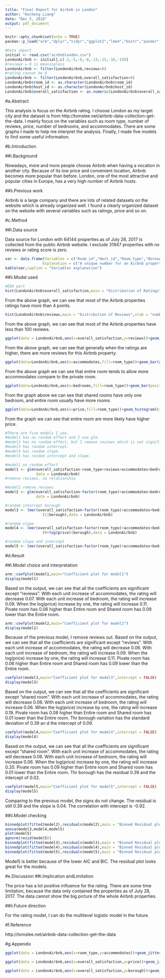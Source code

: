 ```yaml
---
title: "Final Report for Airbnb in London"
author: "Kecheng Liang"
date: "Dec 5, 2018"
output: pdf_document
---
```


```r
knitr::opts_chunk$set(echo = TRUE)
pacman::p_load("arm","dplyr","tidyr","ggplot2","lme4","knitr","pander","coefplot")
```

```r
#Data import
initial <- read.csv("airbnblondon.csv")
LondonAirbnb <- initial[,c(-2,-5,-6,-8,-13,-15,-16,-19)]
#reviews = 0 is meaningless
LondonAirbnb <- filter(LondonAirbnb,reviews>0)
#rating cannot be 0
LondonAirbnb <- filter(LondonAirbnb,overall_satisfaction>0)
LondonAirbnb$room_id <- as.character(LondonAirbnb$room_id)
LondonAirbnb$host_id <- as.character(LondonAirbnb$host_id)
LondonAirbnb$overall_satisfaction <- as.numeric(LondonAirbnb$overall_satisfaction)
```

#a.Abstract

This analysis is focus on the Airbnb rating. I choose London as my target city and the dataset is from http://tomslee.net/airbnb-data-collection-get-the-data. I mainly focus on the variables such as room type, number of reviews, price, number of bedrooms, and accommodates. There are some graphs I made to help me interpret the analysis. Finally, I made five models to find some useful information.

#b.Introduction

##i.Background

Nowadays, more and more people choose Airbnb when having a vocation in another city. Because of its low price and convenient location, Airbnb becomes more popular than before. London, one of the most attractive and popular cities in Europe, has a very high number of Airbnb hosts.

##ii.Previous work

Airbnb is a large company and there are lots of related datasets on the website which is already organized well. I found a clearly organized dataset on the website with several variables such as ratings, price and so on.

#c.Method

##i.Data source

Data source for London with 64144 properties as of July 28, 2017 is collected from the public Airbnb website. I exclude 31947 properties with no reviews or rating score is zero. 
```r
var <- data.frame(Variables = c("Room_id","Host_id","Room_type","Borough","Reviews","Overall satisfaction","Accommodates","Bedrooms","Price","Latitude","Longtitude"),
                 Explanation = c("A unique number for an Airbnb property","A unique number for an Airbnb host","Room type of the Airbnb property, one of shared room, entire room/apt, or private room","A town, or part of a large city","The number of reviews that an Airbnb property received","The average rating that an Airbnb property received(max value is five)","The number of visitors can live in an Airbnb property","The number of bedrooms in an Airbnb property","The price for a night stay","The latitude of the Airbnb property","The longtitude of the Airbnb property"))
kable(var,caption = "Variables explanation")
```



##ii.Model used

```r
#EDA part
hist(LondonAirbnb$overall_satisfaction,main = "Distribution of Ratings", xlab = "number of ratings")
```
From the above graph, we can see that most of the Airbnb properties ratings have more than 4 points.

```r
hist(LondonAirbnb$reviews,main = "Distribution of Reviews",xlab = "number of reviews")
```
From the above graph, we can see that most of the Airbnb properties have less than 100 reviews.

```r
ggplot(data = LondonAirbnb,aes(x=overall_satisfaction,y=reviews))+geom_jitter()+scale_x_discrete(name ="Ratings",limits=c("1","2","3","4","5"))+ggtitle("Ratings and Reviews")+labs(y="Reviews")
```
From the above graph, we can see that generally when the ratings are higher, there are more reviews for this Airbnb property.

```r
ggplot(data=LondonAirbnb,aes(x=accommodates,fill=room_type))+geom_bar(position = "fill")+ggtitle("Accommodates and room type")
```
From the above graph we can see that entire room tends to allow more accommodates compare to the private room.

```r
ggplot(data=LondonAirbnb,aes(x=bedrooms,fill=room_type))+geom_bar(position = "fill")+ggtitle("Bedrooms and room type")
```
From the graph above we can see that shared rooms have only one bedroom, and entire room usually have more rooms.

```r
ggplot(data=LondonAirbnb,aes(x=price,fill=room_type))+geom_histogram(binwidth = 100)+ggtitle("Price and room type")+xlim(0,750)
```
From the graph we can see that entire room are more likely have higher price.

```r
#There are five models I use.
#model1 has no random effect and I use glm. 
#model2 has no random effect, but I remove reviews which is not significant in the first model.
#model3 has random intercept.
#model4 has random slope.
#model5 has random intercept and slope.

#model1 no random effect
model1 <- glm(overall_satisfaction~room_type+reviews+accommodates+bedrooms+log(price),
              data = LondonAirbnb)
#remove reviews, no relationship

#model2 remove reviews
model2 <- glm(overall_satisfaction~factor(room_type)+accommodates+bedrooms+log(price),
              data = LondonAirbnb)

#random intercept borough
model3 <- lmer(overall_satisfaction~factor(room_type)+accommodates+bedrooms+log(price)+
                 (1|borough),data = LondonAirbnb)

#random slope
model4 <- lmer(overall_satisfaction~factor(room_type)+accommodates+bedrooms+log(price)+
                 (0+log(price)|borough),data = LondonAirbnb)

#random slope and intercept
model5 <- lmer(overall_satisfaction~factor(room_type)+accommodates+bedrooms+log(price)+(1+log(price)|borough),data = LondonAirbnb)

```
#d.Result

##i.Model choice and interpretation

```r
arm::coefplot(model1,main="Coefficient plot for model1")
display(model1)
```
Based on the output, we can see that all the coefficients are significant except "reviews". With each unit increase of accommodates, the rating will decrease 0.07. With each unit increase of bedroom, the rating will increase 0.09. When the log(price) increase by one, the rating will increase 0.11. Pivate room has 0.06 higher than Entire room and Shared room has 0.09 lower than the Entire room.

```r
arm::coefplot(model2,main="Coefficient plot for model2")
display(model2)
```
Because of the previous model, I remove reviews out. Based on the output, we can see that all the coefficients are significant except "reviews". With each unit increase of accommodates, the rating will decrease 0.06. With each unit increase of bedroom, the rating will increase 0.09. When the log(price) increase by one, the rating will increase 0.11. Pivate room has 0.06 higher than Entire room and Shared room has 0.09 lower than the Entire room.

```r
coefplot(model3,main="Coefficient plot for model3",intercept = FALSE)
display(model3)
```
Based on the output, we can see that all the coefficients are significant except "shared room". With each unit increase of accommodates, the rating will decrease 0.06. With each unit increase of bedroom, the rating will increase 0.06. When the log(price) increase by one, the rating will increase 0.19. Pivate room has 0.08 higher than Entire room and Shared room has 0.01 lower than the Entire room. Thr borough variation has the standard deviation of 0.39 an d the intercept of 0.09.

```r
coefplot(model4,main="Coefficient plot for model4",intercept = FALSE)
display(model4)
```
Based on the output, we can see that all the coefficients are significant except "shared room". With each unit increase of accommodates, the rating will decrease 0.06. With each unit increase of bedroom, the rating will increase 0.06. When the log(price) increase by one, the rating will increase 0.20. Pivate room has 0.09 higher than Entire room and Shared room has 0.01 lower than the Entire room. Thr borough has the residual 0.39 and the intercept of 0.02.

```r
coefplot(model5,main="Coefficient plot for model5",intercept = FALSE)
display(model5)
```
Comparing to the previous model, the signs do not change. The residual is still 0.39 and the slope is 0.04. The correlation with intercept is -0.92.

##ii.Model checking

```r
binnedplot(fitted(model2),residuals(model2),main = "Binned Residual plot for model2",nclass=50)
anova(model3,model4,model5)
plot(model5)
qqnorm(resid(model5))
binnedplot(fitted(model3),residuals(model3),main = "Binned Residual plot for model3",nclass=50)
binnedplot(fitted(model4),residuals(model4),main = "Binned Residual plot for model4",nclass=50)
binnedplot(fitted(model5),residuals(model5),main = "Binned Residual plot for model5",nclass=50)
```
Model5 is better because of the lower AIC and BIC. The residual plot looks great for the models.

#e.Discussion
##i.Implication andLimitation

The price has a lot positive influence for the rating. There are some time limitation, because the data only contained the properties as of July 28, 2017. The data cannot show the big picture of the whole Airbnb properties.

##ii.Future direction

For the rating model, I can do the multilevel logistic model in the future.

#f.Reference

http://tomslee.net/airbnb-data-collection-get-the-data

#g.Appendix
```r
ggplot(data = LondonAirbnb,aes(x=room_type,y=accommodates))+geom_jitter()+ggtitle("Room type and accommodates")+labs(x="Room type",y="Accommodates")
```

```r
ggplot(data = LondonAirbnb,aes(x=overall_satisfaction,y=price))+geom_jitter()+scale_x_discrete(name="Ratings",limits=c("1","2","3","4","5"))+ggtitle("Ratings and Prices")+labs(y="Price")

ggplot(data = LondonAirbnb,aes(x=overall_satisfaction,y=borough))+geom_jitter()+scale_x_discrete(name="Ratings",limits=c("1","2","3","4","5"))+ggtitle("Ratings and Reviews")
```